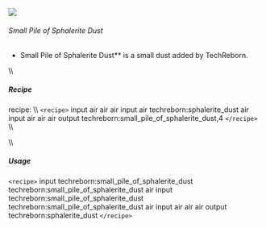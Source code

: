 ![](/mods/techreborn/small_pile_of_sphalerite_dust.png)

###### Small Pile of Sphalerite Dust

- Small Pile of Sphalerite Dust** is a small dust added by
        TechReborn.

\\\\

##### Recipe

<Mcitem id="minecraft:crafting_table"/> recipe: \\\\
`<recipe>` input air air air input air techreborn:sphalerite_dust
air input air air air output techreborn:small_pile_of_sphalerite_dust,4
`</recipe>` \\\\

\\\\

##### Usage

`<recipe>` input techreborn:small_pile_of_sphalerite_dust
techreborn:small_pile_of_sphalerite_dust air input
techreborn:small_pile_of_sphalerite_dust
techreborn:small_pile_of_sphalerite_dust air input air air air output
techreborn:sphalerite_dust `</recipe>`
